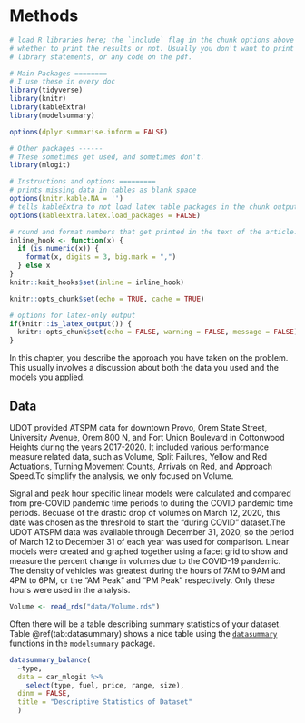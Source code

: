 # Methods

```r
# load R libraries here; the `include` flag in the chunk options above tells
# whether to print the results or not. Usually you don't want to print the
# library statements, or any code on the pdf.

# Main Packages ========
# I use these in every doc
library(tidyverse)
library(knitr)
library(kableExtra)
library(modelsummary)

options(dplyr.summarise.inform = FALSE)

# Other packages ------
# These sometimes get used, and sometimes don't.
library(mlogit)

# Instructions and options =========
# prints missing data in tables as blank space
options(knitr.kable.NA = '') 
# tells kableExtra to not load latex table packages in the chunk output
options(kableExtra.latex.load_packages = FALSE) 

# round and format numbers that get printed in the text of the article.
inline_hook <- function(x) {
  if (is.numeric(x)) {
    format(x, digits = 3, big.mark = ",")
  } else x
}
knitr::knit_hooks$set(inline = inline_hook)

knitr::opts_chunk$set(echo = TRUE, cache = TRUE)

# options for latex-only output
if(knitr::is_latex_output()) {
  knitr::opts_chunk$set(echo = FALSE, warning = FALSE, message = FALSE)
} 

```

In this chapter, you describe the approach you have taken on the problem. This 
usually involves a discussion about both the data you used and the models you
applied.

## Data
UDOT provided ATSPM data for downtown Provo, Orem State Street, University Avenue,
 Orem 800 N, and Fort Union Boulevard in Cottonwood Heights during the years 
 2017-2020. It included various performance measure related data, such as Volume,
 Split Failures, Yellow and Red Actuations, Turning Movement Counts, Arrivals on 
 Red, and Approach Speed.To simplify the analysis, we only focused on Volume.

Signal and peak hour specific linear models were calculated and compared from
pre-COVID pandemic time periods to during the COVID pandemic time periods. Becuase of the 
drastic drop of volumes on March 12, 2020, this date was chosen as 
the threshold to start the "during COVID" dataset.The UDOT ATSPM data was available 
through December 31, 2020, so the period of March 12 to December 31 of each year 
was used for comparison. Linear models were created and graphed together using a facet grid to show and measure the percent change in volumes due to the COVID-19 pandemic.
The density of vehicles was greatest during the hours of 7AM to 9AM and 4PM to 6PM,
or the "AM Peak" and "PM Peak" respectively. Only these hours were used in the analysis.


```r
Volume <- read_rds("data/Volume.rds")
```

Often there will be a table describing summary statistics of your dataset.
Table \@ref(tab:datasummary) shows a nice table using the [`datasummary`](https://vincentarelbundock.github.io/modelsummary/articles/datasummary.html) 
functions in the `modelsummary` package.

```r
datasummary_balance(
  ~type, 
  data = car_mlogit %>% 
    select(type, fuel, price, range, size), 
  dinm = FALSE,
  title = "Descriptive Statistics of Dataset"
  )
```

